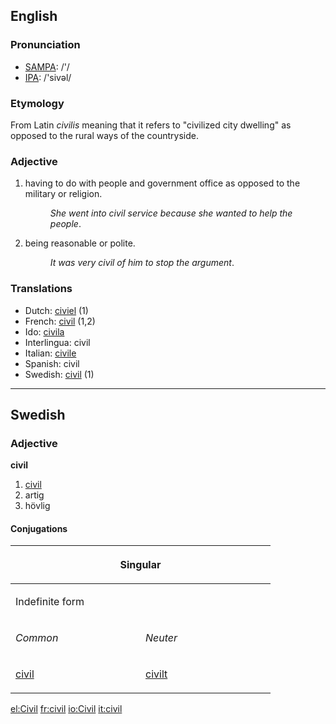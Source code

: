 ==English==
===Pronunciation===
*[[w:SAMPA|SAMPA]]: /'/
*[[w:IPA|IPA]]: /'sivəl/

=== Etymology ===
From Latin ''civilis'' meaning that it refers to "civilized city dwelling" as opposed to the rural ways of the countryside.

=== Adjective ===
#having to do with people and government office as opposed to the military or religion. 
#:''She went into civil service because she wanted to help the people''.
#being reasonable or polite.
#:''It was very civil of him to stop the argument''.

=== Translations ===
*Dutch: [[civiel]] (1)
*French: [[civil]] (1,2)
*Ido: [[civila]]
*Interlingua: civil
*Italian: [[civile]]
*Spanish: civil
*Swedish: [[civil#Swedish|civil]] (1)
----

==Swedish==
===Adjective===
'''civil'''
#[[civil#English|civil]]
#artig
#hövlig
====Conjugations====
{| border=1 cellspacing=0 
|- bgcolor="#FFFFF0" align=center
! colspan=4 width=400 | Singular
! rowspan=3 width=100 | Plural
|- bgcolor="#FFFFF0" align=center
! colspan=2 width=200 | Indefinite form
! colspan=2 width=200 | Definite form
|- bgcolor="#FFFFF0" align=center
| width=100 | ''Common''
| width=100 | ''Neuter''
| width=100 | ''Sexus maskuline''
| width=100 | ''Other sexus''
|- align=center
| [[civil]]
| [[civilt]]
| [[civile]]
| [[civila]]
| [[civila]]
|}
[[el:Civil]]
[[fr:civil]]
[[io:Civil]]
[[it:civil]]